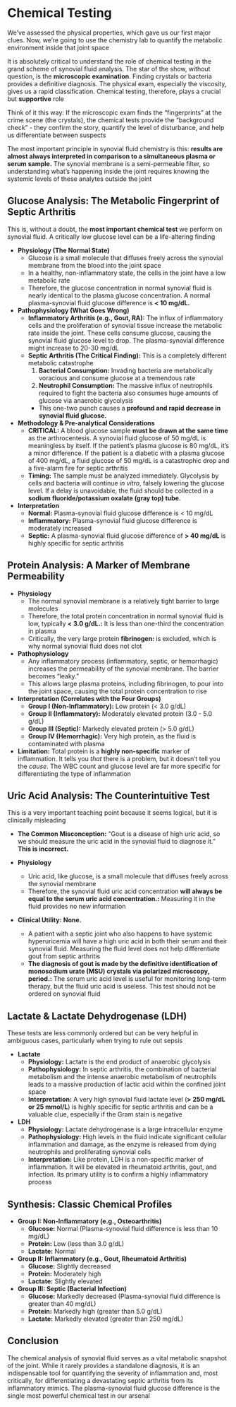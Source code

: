 # Chemical Testing {-}

We've assessed the physical properties, which gave us our first major clues. Now, we're going to use the chemistry lab to quantify the metabolic environment inside that joint space

It is absolutely critical to understand the role of chemical testing in the grand scheme of synovial fluid analysis. The star of the show, without question, is the **microscopic examination**. Finding crystals or bacteria provides a definitive diagnosis. The physical exam, especially the viscosity, gives us a rapid classification. Chemical testing, therefore, plays a crucial but **supportive** role

Think of it this way: If the microscopic exam finds the "fingerprints" at the crime scene (the crystals), the chemical tests provide the "background check" - they confirm the story, quantify the level of disturbance, and help us differentiate between suspects

The most important principle in synovial fluid chemistry is this: **results are almost always interpreted in comparison to a simultaneous plasma or serum sample.** The synovial membrane is a semi-permeable filter, so understanding what's happening inside the joint requires knowing the systemic levels of these analytes outside the joint

## **Glucose Analysis: The Metabolic Fingerprint of Septic Arthritis** {-}

This is, without a doubt, the **most important chemical test** we perform on synovial fluid. A critically low glucose level can be a life-altering finding

*   **Physiology (The Normal State)**
    *   Glucose is a small molecule that diffuses freely across the synovial membrane from the blood into the joint space
    *   In a healthy, non-inflammatory state, the cells in the joint have a low metabolic rate
    *   Therefore, the glucose concentration in normal synovial fluid is nearly identical to the plasma glucose concentration. A normal plasma-synovial fluid glucose difference is **< 10 mg/dL.**

*   **Pathophysiology (What Goes Wrong)**
    *   **Inflammatory Arthritis (e.g., Gout, RA):** The influx of inflammatory cells and the proliferation of synovial tissue increase the metabolic rate inside the joint. These cells consume glucose, causing the synovial fluid glucose level to drop. The plasma-synovial difference might increase to 20-30 mg/dL
    *   **Septic Arthritis (The Critical Finding):** This is a completely different metabolic catastrophe
        1.  **Bacterial Consumption:** Invading bacteria are metabolically voracious and consume glucose at a tremendous rate
        2.  **Neutrophil Consumption:** The massive influx of neutrophils required to fight the bacteria also consumes huge amounts of glucose via anaerobic glycolysis
        *   This one-two punch causes a **profound and rapid decrease in synovial fluid glucose.**

*   **Methodology & Pre-analytical Considerations**
    *   **CRITICAL:** A blood glucose sample **must be drawn at the same time** as the arthrocentesis. A synovial fluid glucose of 50 mg/dL is meaningless by itself. If the patient's plasma glucose is 80 mg/dL, it's a minor difference. If the patient is a diabetic with a plasma glucose of 400 mg/dL, a fluid glucose of 50 mg/dL is a catastrophic drop and a five-alarm fire for septic arthritis
    *   **Timing:** The sample must be analyzed immediately. Glycolysis by cells and bacteria will continue *in vitro*, falsely lowering the glucose level. If a delay is unavoidable, the fluid should be collected in a **sodium fluoride/potassium oxalate (gray top) tube.**

*   **Interpretation**
    *   **Normal:** Plasma-synovial fluid glucose difference is < 10 mg/dL
    *   **Inflammatory:** Plasma-synovial fluid glucose difference is moderately increased
    *   **Septic:** A plasma-synovial fluid glucose difference of **> 40 mg/dL** is highly specific for septic arthritis

## **Protein Analysis: A Marker of Membrane Permeability** {-}

*   **Physiology**
    *   The normal synovial membrane is a relatively tight barrier to large molecules
    *   Therefore, the total protein concentration in normal synovial fluid is low, typically **< 3.0 g/dL.:** It is less than one-third the concentration in plasma
    *   Critically, the very large protein **fibrinogen:** is excluded, which is why normal synovial fluid does not clot

*   **Pathophysiology**
    *   Any inflammatory process (inflammatory, septic, or hemorrhagic) increases the permeability of the synovial membrane. The barrier becomes "leaky."
    *   This allows large plasma proteins, including fibrinogen, to pour into the joint space, causing the total protein concentration to rise

*   **Interpretation (Correlates with the Four Groups)**
    *   **Group I (Non-Inflammatory):** Low protein (< 3.0 g/dL)
    *   **Group II (Inflammatory):** Moderately elevated protein (3.0 - 5.0 g/dL)
    *   **Group III (Septic):** Markedly elevated protein (> 5.0 g/dL)
    *   **Group IV (Hemorrhagic):** Very high protein, as the fluid is contaminated with plasma
*   **Limitation:** Total protein is a **highly non-specific** marker of inflammation. It tells you *that* there is a problem, but it doesn't tell you the *cause*. The WBC count and glucose level are far more specific for differentiating the type of inflammation

## **Uric Acid Analysis: The Counterintuitive Test** {-}

This is a very important teaching point because it seems logical, but it is clinically misleading

*   **The Common Misconception:** "Gout is a disease of high uric acid, so we should measure the uric acid in the synovial fluid to diagnose it." **This is incorrect.**

*   **Physiology**
    *   Uric acid, like glucose, is a small molecule that diffuses freely across the synovial membrane
    *   Therefore, the synovial fluid uric acid concentration **will always be equal to the serum uric acid concentration.:** Measuring it in the fluid provides no new information

*   **Clinical Utility:** **None.**
    *   A patient with a septic joint who also happens to have systemic hyperuricemia will have a high uric acid in both their serum and their synovial fluid. Measuring the fluid level does not help differentiate gout from septic arthritis
    *   **The diagnosis of gout is made by the definitive identification of monosodium urate (MSU) crystals via polarized microscopy, period.:** The serum uric acid level is useful for monitoring long-term therapy, but the fluid uric acid is useless. This test should not be ordered on synovial fluid

## **Lactate & Lactate Dehydrogenase (LDH)** {-}

These tests are less commonly ordered but can be very helpful in ambiguous cases, particularly when trying to rule out sepsis

*   **Lactate**
    *   **Physiology:** Lactate is the end product of anaerobic glycolysis
    *   **Pathophysiology:** In septic arthritis, the combination of bacterial metabolism and the intense anaerobic metabolism of neutrophils leads to a massive production of lactic acid within the confined joint space
    *   **Interpretation:** A very high synovial fluid lactate level (**> 250 mg/dL or 25 mmol/L**) is highly specific for septic arthritis and can be a valuable clue, especially if the Gram stain is negative

*   **LDH**
    *   **Physiology:** Lactate dehydrogenase is a large intracellular enzyme
    *   **Pathophysiology:** High levels in the fluid indicate significant cellular inflammation and damage, as the enzyme is released from dying neutrophils and proliferating synovial cells
    *   **Interpretation:** Like protein, LDH is a non-specific marker of inflammation. It will be elevated in rheumatoid arthritis, gout, and infection. Its primary utility is to confirm a highly inflammatory process

## **Synthesis: Classic Chemical Profiles** {-}

*   **Group I: Non-Inflammatory (e.g., Osteoarthritis)**
    *   **Glucose:** Normal (Plasma-synovial fluid difference is less than 10 mg/dL)
    *   **Protein:** Low (less than 3.0 g/dL)
    *   **Lactate:** Normal

*   **Group II: Inflammatory (e.g., Gout, Rheumatoid Arthritis)**
    *   **Glucose:** Slightly decreased
    *   **Protein:** Moderately high
    *   **Lactate:** Slightly elevated

*   **Group III: Septic (Bacterial Infection)**
    *   **Glucose:** Markedly decreased (Plasma-synovial fluid difference is greater than 40 mg/dL)
    *   **Protein:** Markedly high (greater than 5.0 g/dL)
    *   **Lactate:** Markedly elevated (greater than 250 mg/dL)

## **Conclusion** {-}

The chemical analysis of synovial fluid serves as a vital metabolic snapshot of the joint. While it rarely provides a standalone diagnosis, it is an indispensable tool for quantifying the severity of inflammation and, most critically, for differentiating a devastating septic arthritis from its inflammatory mimics. The plasma-synovial fluid glucose difference is the single most powerful chemical test in our arsenal
